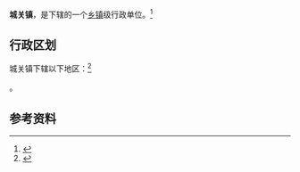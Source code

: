 {{中国乡级行政区|62/12/22/100/000}}

'''城关镇'''，是{{PRC admin/fullname|62/12/22/100/000|3}}下辖的一个[[乡镇|乡镇]]级行政单位。<ref>{{PRC admin/ref sgc|{{PRC admin/parent|62/12/22/100/000}}}}</ref>

== 行政区划 ==

城关镇下辖以下地区：<ref>{{PRC admin/ref sgc|62/12/22/100/000}}</ref>

{{PRC admin/children|62/12/22/100/000}}。

== 参考资料 ==

{{reflist}}

{{行政区划小作品}}
{{PRC admin/navcat|62/12/22/100/000}}